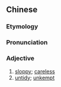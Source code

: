 ==Chinese==
{{zh-forms|-|-|alt=哩啡,褦裶,褦㹃}}

===Etymology===
{{rfe|zh}}

===Pronunciation===
{{zh-pron
|c=le5 fe5,le4 fe4
|cat=a
}}

===Adjective===
{{zh-adj}} {{tlb|zh|Cantonese}}

# [[sloppy]]; [[careless]]
# [[untidy]]; [[unkempt]]